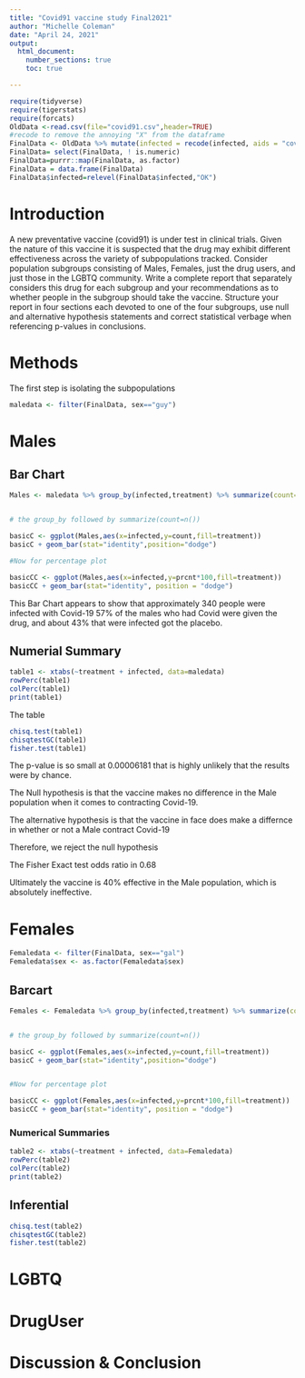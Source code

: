```yaml
---
title: "Covid91 vaccine study Final2021"
author: "Michelle Coleman"
date: "April 24, 2021"
output: 
  html_document:
    number_sections: true
    toc: true

---
```


```r
require(tidyverse)
require(tigerstats)
require(forcats)
OldData <-read.csv(file="covid91.csv",header=TRUE)
#recode to remove the annoying "X" from the dataframe
FinalData <- OldData %>% mutate(infected = recode(infected, aids = "covid", none = "OK" )) %>% select(-one_of("X"))
FinalData= select(FinalData, ! is.numeric)
FinalData=purrr::map(FinalData, as.factor)
FinalData = data.frame(FinalData) 
FinalData$infected=relevel(FinalData$infected,"OK")
```



# Introduction

A new  preventative vaccine (covid91) is under test in clinical trials. Given the nature of this vaccine it is suspected that the drug may exhibit different effectiveness across the variety of subpopulations tracked. Consider population subgroups consisting of Males, Females, just the drug users, and just those in the LGBTQ community. Write a complete report that separately considers this drug for each subgroup and your recommendations as to whether people in the subgroup should take the vaccine. Structure your report in four sections each devoted to one of the four subgroups, use null and alternative hypothesis statements and correct statistical verbage when referencing p-values in conclusions.

# Methods

The first step is isolating the subpopulations

```r
maledata <- filter(FinalData, sex=="guy")

```

# Males

## Bar Chart


```r
Males <- maledata %>% group_by(infected,treatment) %>% summarize(count=n()) %>% mutate(prcnt=count/sum(count))


# the group_by followed by summarize(count=n())

basicC <- ggplot(Males,aes(x=infected,y=count,fill=treatment))
basicC + geom_bar(stat="identity",position="dodge")

#Now for percentage plot

basicCC <- ggplot(Males,aes(x=infected,y=prcnt*100,fill=treatment)) 
basicCC + geom_bar(stat="identity", position = "dodge")
```
This Bar Chart appears to show that approximately 340 people were infected with Covid-19 57% of the males who had Covid were given the drug, and about 43% that were infected got the placebo.

## Numerial Summary

```r
table1 <- xtabs(~treatment + infected, data=maledata)
rowPerc(table1)
colPerc(table1)
print(table1)
```
The table 


```r
chisq.test(table1)
chisqtestGC(table1)
fisher.test(table1)
```
The p-value is so small at 0.00006181 that is highly unlikely that the results were by chance.

The Null hypothesis is that the vaccine makes no difference in the Male population when it comes to contracting Covid-19.

The alternative hypothesis is that the vaccine in face does make a differnce in whether or not a Male contract Covid-19

Therefore, we reject the null hypothesis

The Fisher Exact test odds ratio in 0.68

Ultimately the vaccine is 40% effective in the Male population, which is absolutely ineffective.

# Females


```r
Femaledata <- filter(FinalData, sex=="gal")
Femaledata$sex <- as.factor(Femaledata$sex)
```

## Barcart

```r
Females <- Femaledata %>% group_by(infected,treatment) %>% summarize(count=n()) %>% mutate(prcnt=count/sum(count))


# the group_by followed by summarize(count=n())

basicC <- ggplot(Females,aes(x=infected,y=count,fill=treatment))
basicC + geom_bar(stat="identity",position="dodge")


#Now for percentage plot

basicCC <- ggplot(Females,aes(x=infected,y=prcnt*100,fill=treatment)) 
basicCC + geom_bar(stat="identity", position = "dodge")
```

### Numerical Summaries  

```r
table2 <- xtabs(~treatment + infected, data=Femaledata)
rowPerc(table2)
colPerc(table2)
print(table2)
```

## Inferential  

```r
chisq.test(table2)
chisqtestGC(table2)
fisher.test(table2)
```



# LGBTQ





# DrugUser




# Discussion & Conclusion




